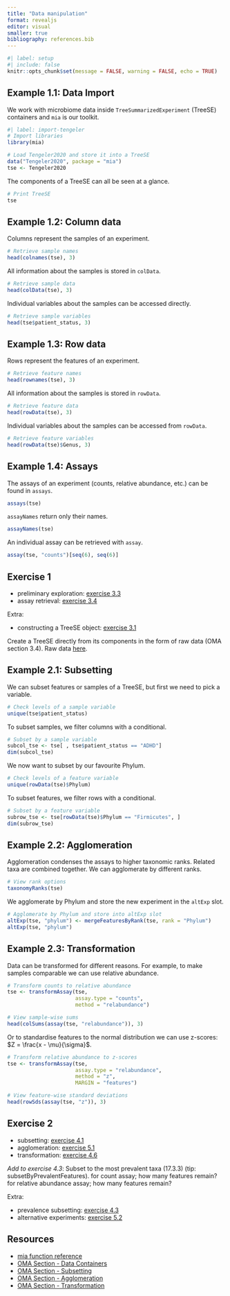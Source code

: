 ```yaml
---
title: "Data manipulation"
format: revealjs
editor: visual
smaller: true
bibliography: references.bib
---
```


```r
#| label: setup
#| include: false
knitr::opts_chunk$set(message = FALSE, warning = FALSE, echo = TRUE)
```

## Example 1.1: Data Import

We work with microbiome data inside `TreeSummarizedExperiment` (TreeSE)
containers and `mia` is our toolkit.

```r
#| label: import-tengeler
# Import libraries
library(mia)

# Load Tengeler2020 and store it into a TreeSE
data("Tengeler2020", package = "mia")
tse <- Tengeler2020
```

The components of a TreeSE can all be seen at a glance.

```r
# Print TreeSE
tse
```

## Example 1.2: Column data

Columns represent the samples of an experiment.

```r
# Retrieve sample names
head(colnames(tse), 3)
```

All information about the samples is stored in `colData`.

```r
# Retrieve sample data
head(colData(tse), 3)
```

Individual variables about the samples can be accessed directly.

```r
# Retrieve sample variables
head(tse$patient_status, 3)
```

## Example 1.3: Row data

Rows represent the features of an experiment.

```r
# Retrieve feature names
head(rownames(tse), 3)
```

All information about the samples is stored in `rowData`.

```r
# Retrieve feature data
head(rowData(tse), 3)
```

Individual variables about the samples can be accessed from `rowData`.

```r
# Retrieve feature variables
head(rowData(tse)$Genus, 3)
```

## Example 1.4: Assays

The assays of an experiment (counts, relative abundance, etc.) can be found in
`assays`.

```r
assays(tse)
```

`assayNames` return only their names.

```r
assayNames(tse)
```

An individual assay can be retrieved with `assay`.

```r
assay(tse, "counts")[seq(6), seq(6)]
```

## Exercise 1

-   preliminary exploration: [exercise 3.3](https://microbiome.github.io/OMA/docs/devel/pages/98_exercises.html#preliminary-exploration){target="_blank"}
-   assay retrieval: [exercise 3.4](https://microbiome.github.io/OMA/docs/devel/pages/98_exercises.html#assay-retrieval){target="_blank"}

Extra:

-   constructing a TreeSE object: [exercise 3.1](https://microbiome.github.io/OMA/docs/devel/pages/98_exercises.html#sec-construct-TreeSE){target="_blank"}

Create a TreeSE directly from its components in the form of raw data (OMA section 3.4). Raw data [here](https://github.com/microbiome/data){target="_blank"}.

## Example 2.1: Subsetting

We can subset features or samples of a TreeSE, but first we need to pick a
variable.

```r
# Check levels of a sample variable
unique(tse$patient_status)
```

To subset samples, we filter columns with a conditional.

```r
# Subset by a sample variable
subcol_tse <- tse[ , tse$patient_status == "ADHD"]
dim(subcol_tse)
```

We now want to subset by our favourite Phylum.

```r
# Check levels of a feature variable
unique(rowData(tse)$Phylum)
```

To subset features, we filter rows with a conditional.

```r
# Subset by a feature variable
subrow_tse <- tse[rowData(tse)$Phylum == "Firmicutes", ]
dim(subrow_tse)
```

## Example 2.2: Agglomeration

Agglomeration condenses the assays to higher taxonomic ranks. Related taxa are
combined together. We can agglomerate by different ranks.

```r
# View rank options
taxonomyRanks(tse)
```
We agglomerate by Phylum and store the new experiment in the `altExp` slot.

```r
# Agglomerate by Phylum and store into altExp slot
altExp(tse, "phylum") <- mergeFeaturesByRank(tse, rank = "Phylum")
altExp(tse, "phylum")
```

## Example 2.3: Transformation

Data can be transformed for different reasons. For example, to make samples
comparable we can use relative abundance.

```r
# Transform counts to relative abundance
tse <- transformAssay(tse,
                      assay.type = "counts",
                      method = "relabundance")

# View sample-wise sums
head(colSums(assay(tse, "relabundance")), 3)
```

Or to standardise features to the normal distribution we can use z-scores:
$Z = \frac{x - \mu}{\sigma}$.

```r
# Transform relative abundance to z-scores
tse <- transformAssay(tse,
                      assay.type = "relabundance",
                      method = "z",
                      MARGIN = "features")

# View feature-wise standard deviations
head(rowSds(assay(tse, "z")), 3)
```

## Exercise 2

-   subsetting: [exercise 4.1](https://microbiome.github.io/OMA/docs/devel/pages/98_exercises.html#subsetting){target="_blank"}
-   agglomeration: [exercise 5.1](https://microbiome.github.io/OMA/docs/devel/pages/98_exercises.html#taxonomic-levels){target="_blank"}
-   transformation: [exercise 4.6](https://microbiome.github.io/OMA/docs/devel/pages/98_exercises.html#assay-transformation){target="_blank"}

*Add to exercise 4.3*: Subset to the most prevalent taxa (17.3.3) (tip: subsetByPrevalentFeatures). for count assay; how many features remain? for relative abundance assay; how many features remain?

Extra:

-   prevalence subsetting: [exercise 4.3](https://microbiome.github.io/OMA/docs/devel/pages/98_exercises.html#prevalent-and-core-taxonomic-features){target="_blank"}
-   alternative experiments: [exercise 5.2](https://microbiome.github.io/OMA/docs/devel/pages/98_exercises.html#alternative-experiments){target="_blank"}

## Resources

-   [mia function reference](https://microbiome.github.io/mia/reference/index.html){target="_blank"}
-   [OMA Section - Data Containers](https://microbiome.github.io/OMA/docs/devel/pages/04_containers.html#data-containers){target="_blank"}
-   [OMA Section - Subsetting](https://microbiome.github.io/OMA/docs/devel/pages/10_manipulation.html#subsetting){target="_blank"}
-   [OMA Section - Agglomeration](https://microbiome.github.io/OMA/docs/devel/pages/11_taxonomic_information.html#sec-data-agglomeration){target="_blank"}
-   [OMA Section - Transformation](https://microbiome.github.io/OMA/docs/devel/pages/11_taxonomic_information.html#sec-assay-transform){target="_blank"}
